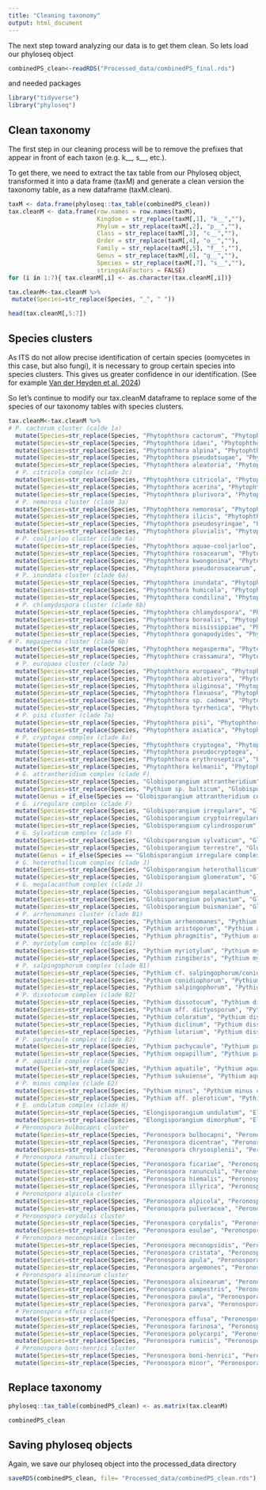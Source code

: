 ```yaml
---
title: "Cleaning taxonomy"
output: html_document
---
```


The next step toward analyzing our data is to get them clean. 
So lets load our phyloseq object

```r
combinedPS_clean<-readRDS("Processed_data/combinedPS_final.rds")
```

and needed packages

```r
library("tidyverse")
library("phyloseq")
```
Clean taxonomy
----

The first step in our cleaning process will be to remove the prefixes that appear in front of each taxon (e.g. k__, s__, etc.).

To get there, we need to extract the tax table from our Phyloseq object, transformed it into a data frame (taxM) and generate a clean version the taxonomy table, as a new dataframe (taxM.clean). 

```r
taxM <- data.frame(phyloseq::tax_table(combinedPS_clean))
tax.cleanM <- data.frame(row.names = row.names(taxM),
                         Kingdom = str_replace(taxM[,1], "k__",""),
                         Phylum = str_replace(taxM[,2], "p__",""),
                         Class = str_replace(taxM[,3], "c__",""),
                         Order = str_replace(taxM[,4], "o__",""),
                         Family = str_replace(taxM[,5], "f__",""),
                         Genus = str_replace(taxM[,6], "g__",""),
                         Species = str_replace(taxM[,7], "s__",""),
                         stringsAsFactors = FALSE)
for (i in 1:7){ tax.cleanM[,i] <- as.character(tax.cleanM[,i])}

tax.cleanM<-tax.cleanM %>%
 mutate(Species=str_replace(Species, "_", " "))

head(tax.cleanM[,5:7])
```

Species clusters 
---- 
As ITS do not allow precise identification of certain species (oomycetes in this case, but also fungi), it is necessary to group certain species into species clusters. This gives us greater confidence in our identification. (See for example [Van der Heyden et al. 2024](https://onlinelibrary.wiley.com/doi/10.1002/edn3.529))

So let's continue to modify our tax.cleanM dataframe to replace some of the species of our taxonomy tables with species clusters.  

```r
tax.cleanM<-tax.cleanM %>%
# P. cactorum cluster (calde 1a) 
  mutate(Species=str_replace(Species, "Phytophthora cactorum", "Phytophthora cactorum cluster"))%>%
  mutate(Species=str_replace(Species, "Phytophthora idaei", "Phytophthora cactorum cluster"))%>%
  mutate(Species=str_replace(Species, "Phytophthora alpina", "Phytophthora cactorum cluster"))%>%
  mutate(Species=str_replace(Species, "Phytophthora pseudotsugae", "Phytophthora cactorum cluster"))%>%
  mutate(Species=str_replace(Species, "Phytophthora aleatoria", "Phytophthora cactorum cluster"))%>% 
  # P. citricola complex (clade 2c)
  mutate(Species=str_replace(Species, "Phytophthora citricola", "Phytophthora citricola complex"))%>%
  mutate(Species=str_replace(Species, "Phytophthora acerina", "Phytophthora citricola complex"))%>%
  mutate(Species=str_replace(Species, "Phytophthora plurivora", "Phytophthora citricola complex"))%>% 
  # P. nemorosa cluster (clade 3a)
  mutate(Species=str_replace(Species, "Phytophthora nemorosa", "Phytophthora nemorosa cluster"))%>%
  mutate(Species=str_replace(Species, "Phytophthora ilicis", "Phytophthora nemorosa cluster"))%>%
  mutate(Species=str_replace(Species, "Phytophthora pseudosyringae", "Phytophthora nemorosa cluster"))%>%
  mutate(Species=str_replace(Species, "Phytophthora pluvialis", "Phytophthora nemorosa cluster"))%>% 
  # P. cooljarloo cluster (clade 6a)
  mutate(Species=str_replace(Species, "Phytophthora aquae-cooljarloo", "Phytophthora cooljarloo cluster"))%>%
  mutate(Species=str_replace(Species, "Phytophthora rosacearum", "Phytophthora cooljarloo cluster"))%>%
  mutate(Species=str_replace(Species, "Phytophthora kwongonina", "Phytophthora cooljarloo cluster"))%>%
  mutate(Species=str_replace(Species, "Phytophthora pseudorosacearum", "Phytophthora cooljarloo cluster"))%>% 
  # P. inundata cluster (clade 6a)
  mutate(Species=str_replace(Species, "Phytophthora inundata", "Phytophthora inundata cluster"))%>%
  mutate(Species=str_replace(Species, "Phytophthora humicola", "Phytophthora inundata cluster"))%>%
  mutate(Species=str_replace(Species, "Phytophthora condilina", "Phytophthora inundata cluster"))%>% 
  # P. chlamydospora cluster (clade 6b)
  mutate(Species=str_replace(Species, "Phytophthora chlamydospora", "Phytophthora chlamydospora cluster"))%>%
  mutate(Species=str_replace(Species, "Phytophthora borealis", "Phytophthora chlamydospora cluster"))%>%
  mutate(Species=str_replace(Species, "Phytophthora mississippiae", "Phytophthora chlamydospora cluster"))%>%
  mutate(Species=str_replace(Species, "Phytophthora gonapodyides", "Phytophthora chlamydospora cluster"))%>%
# P. megasperma cluster (clade 6b)
  mutate(Species=str_replace(Species, "Phytophthora megasperma", "Phytophthora megasperma cluster"))%>%
  mutate(Species=str_replace(Species, "Phytophthora crassamura", "Phytophthora megasperma cluster"))%>%
  # P. europaea cluster (clade 7a)
  mutate(Species=str_replace(Species, "Phytophthora europaea", "Phytophthora europaea cluster"))%>%
  mutate(Species=str_replace(Species, "Phytophthora abietivora", "Phytophthora europaea cluster"))%>%
  mutate(Species=str_replace(Species, "Phytophthora uliginosa", "Phytophthora europaea cluster"))%>%
  mutate(Species=str_replace(Species, "Phytophthora flexuosa", "Phytophthora europaea cluster"))%>%
  mutate(Species=str_replace(Species, "Phytophthora sp. cadmea", "Phytophthora europaea cluster"))%>%
  mutate(Species=str_replace(Species, "Phytophthora tyrrhenica", "Phytophthora europaea cluster"))%>%
  # P. pisi cluster (clade 7a)
  mutate(Species=str_replace(Species, "Phytophthora pisi", "Phytophthora pisi cluster"))%>%
  mutate(Species=str_replace(Species, "Phytophthora asiatica", "Phytophthora pisi cluster"))%>%
  # P. cryptogea complex (clade 8a)
  mutate(Species=str_replace(Species, "Phytophthora cryptogea", "Phytophthora cryptogea complex"))%>%
  mutate(Species=str_replace(Species, "Phytophthora pseudocryptogea", "Phytophthora cryptogea complex"))%>%
  mutate(Species=str_replace(Species, "Phytophthora erythroseptica", "Phytophthora cryptogea complex"))%>%
  mutate(Species=str_replace(Species, "Phytophthora kelmanii", "Phytophthora cryptogea complex"))%>%
  # G. attrantheridium complex (clade F)
  mutate(Species=str_replace(Species, "Globisporangium attrantheridium", "Globisporangium attrantheridium complex"))%>%
  mutate(Species=str_replace(Species, "Pythium sp. balticum", "Globisporangium attrantheridium complex"))%>%
  mutate(Genus = if_else(Species == "Globisporangium attrantheridium complex", "Globisporangium", Genus))%>%
  # G. irregulare complex (clade F)
  mutate(Species=str_replace(Species, "Globisporangium irregulare", "Globisporangium irregulare complex"))%>%
  mutate(Species=str_replace(Species, "Globisporangium cryptoirregulare", "Globisporangium irregulare complex"))%>%
  mutate(Species=str_replace(Species, "Globisporangium cylindrosporum", "Globisporangium irregulare complex"))%>%
  # G. Sylvaticum complex (clade F)
  mutate(Species=str_replace(Species, "Globisporangium sylvaticum", "Globisporangium sylvaticum complex"))%>%
  mutate(Species=str_replace(Species, "Globisporangium terrestre", "Globisporangium sylvaticum complex"))%>%
  mutate(Genus = if_else(Species == "Globisporangium irregulare complex", "Globisporangium", Genus))%>%
  # G. heterothallicum complex (clade J)
  mutate(Species=str_replace(Species, "Globisporangium heterothallicum", "Globisporangium heterothallicum complex"))%>%
  mutate(Species=str_replace(Species, "Globisporangium glomeratum", "Globisporangium heterothallicum complex"))%>%
  # G. megalacanthum complex (clade J)
  mutate(Species=str_replace(Species, "Globisporangium megalacanthum", "Globisporangium megalacanthum complex"))%>%
  mutate(Species=str_replace(Species, "Globisporangium polymastum", "Globisporangium megalacanthum complex")) %>%
  mutate(Species=str_replace(Species, "Globisporangium buismaniae", "Globisporangium megalacanthum complex"))%>%
  # P. arrhenomanes cluster (clade B1)
  mutate(Species=str_replace(Species, "Pythium arrhenomanes", "Pythium arrhenomanes cluster"))%>%
  mutate(Species=str_replace(Species, "Pythium aristoporum", "Pythium arrhenomanes cluster"))%>%
  mutate(Species=str_replace(Species, "Pythium phragmitis", "Pythium arrhenomanes cluster"))%>%
  # P. myriotylum complex (clade B1)
  mutate(Species=str_replace(Species, "Pythium myriotylum", "Pythium myriotylum complex"))%>%
  mutate(Species=str_replace(Species, "Pythium zingiberis", "Pythium myriotylum complex"))%>%
  # P. salpingophorum complex (clade B1)
  mutate(Species=str_replace(Species, "Pythium cf. salpingophorum/conidiophorum", "Pythium salpingophorum complex"))%>%
  mutate(Species=str_replace(Species, "Pythium conidiophorum", "Pythium salpingophorum complex"))%>%
  mutate(Species=str_replace(Species, "Pythium salpingophorum", "Pythium salpingophorum complex"))%>%
  # P. dissotocum complex (clade B2)
  mutate(Species=str_replace(Species, "Pythium dissotocum", "Pythium dissotocum complex"))%>%
  mutate(Species=str_replace(Species, "Pythium aff. dictyosporum", "Pythium dissotocum complex"))%>%
  mutate(Species=str_replace(Species, "Pythium coloratum", "Pythium dissotocum complex"))%>%
  mutate(Species=str_replace(Species, "Pythium diclinum", "Pythium dissotocum complex"))%>%
  mutate(Species=str_replace(Species, "Pythium lutarium", "Pythium dissotocum complex"))%>%
  # P. pachycaule complex (clade B2)
  mutate(Species=str_replace(Species, "Pythium pachycaule", "Pythium pachycaule complex"))%>%
  mutate(Species=str_replace(Species, "Pythium oopapillum", "Pythium pachycaule complex"))%>%
  # P. aquatile complex (clade B2)
  mutate(Species=str_replace(Species, "Pythium aquatile", "Pythium aquatile complex"))%>%
  mutate(Species=str_replace(Species, "Pythium sukuiense", "Pythium aquatile complex"))%>%
  # P. minus complex (clade E2)
  mutate(Species=str_replace(Species, "Pythium minus", "Pythium minus complex"))%>%
  mutate(Species=str_replace(Species, "Pythium aff. pleroticum", "Pythium minus complex"))%>%
  # E. undulatum complex (clade H)
  mutate(Species=str_replace(Species, "Elongisporangium undulatum", "Elongisporangium undulatum complex"))%>%
  mutate(Species=str_replace(Species, "Elongisporangium dimorphum", "Elongisporangium undulatum complex"))%>%
  # Peronospora bulbocapni cluster
  mutate(Species=str_replace(Species, "Peronospora bulbocapni", "Peronospora bulbocapni cluster"))%>%
  mutate(Species=str_replace(Species, "Peronospora dicentrae", "Peronospora bulbocapni cluster"))%>%
  mutate(Species=str_replace(Species, "Peronospora chrysosplenii", "Peronospora bulbocapni cluster"))%>%
  # Peronospora ranunculi cluster
  mutate(Species=str_replace(Species, "Peronospora ficariae", "Peronospora ranunculi cluster"))%>%
  mutate(Species=str_replace(Species, "Peronospora ranunculi", "Peronospora ranunculi cluster"))%>%
  mutate(Species=str_replace(Species, "Peronospora hiemalis", "Peronospora ranunculi cluster")) %>% 
  mutate(Species=str_replace(Species, "Peronospora illyrica", "Peronospora ranunculi cluster")) %>% 
  # Peronospora alpicola cluster
  mutate(Species=str_replace(Species, "Peronospora alpicola", "Peronospora alpicola cluster"))%>%
  mutate(Species=str_replace(Species, "Peronospora pulveracea", "Peronospora alpicola cluster"))%>%
  # Peronospora corydalis cluster
  mutate(Species=str_replace(Species, "Peronospora corydalis", "Peronospora corydalis cluster"))%>%
  mutate(Species=str_replace(Species, "Peronospora esulae", "Peronospora corydalis cluster"))%>%
  # Peronospora meconopsidis cluster
  mutate(Species=str_replace(Species, "Peronospora meconopsidis", "Peronospora meconopsidis cluster"))%>%
  mutate(Species=str_replace(Species, "Peronospora cristata", "Peronospora meconopsidis cluster"))%>%
  mutate(Species=str_replace(Species, "Peronospora apula", "Peronospora meconopsidis cluster")) %>% 
  mutate(Species=str_replace(Species, "Peronospora argemones", "Peronospora meconopsidis cluster")) %>% 
  # Peronospora alsinearum cluster
  mutate(Species=str_replace(Species, "Peronospora alsinearum", "Peronospora alsinearum cluster"))%>%
  mutate(Species=str_replace(Species, "Peronospora campestris", "Peronospora alsinearum cluster"))%>%
  mutate(Species=str_replace(Species, "Peronospora paula", "Peronospora alsinearum cluster")) %>% 
  mutate(Species=str_replace(Species, "Peronospora parva", "Peronospora alsinearum cluster")) %>% 
  # Peronospora effusa cluster
  mutate(Species=str_replace(Species, "Peronospora effusa", "Peronospora effusa cluster"))%>%
  mutate(Species=str_replace(Species, "Peronospora farinosa", "Peronospora effusa cluster"))%>%
  mutate(Species=str_replace(Species, "Peronospora polycarpi", "Peronospora effusa cluster"))%>%
  mutate(Species=str_replace(Species, "Peronospora rumicis", "Peronospora effusa cluster"))%>%
  # Peronospora boni-henrici cluster
  mutate(Species=str_replace(Species, "Peronospora boni-henrici", "Peronospora boni-henrici cluster"))%>%
  mutate(Species=str_replace(Species, "Peronospora minor", "Peronospora boni-henrici cluster"))
```

Replace taxonomy
----

```r
phyloseq::tax_table(combinedPS_clean) <- as.matrix(tax.cleanM)

combinedPS_clean
```
Saving phyloseq objects
----

Again, we save our phyloseq object into the processed_data directory

```r
saveRDS(combinedPS_clean, file= "Processed_data/combinedPS_clean.rds")
```
